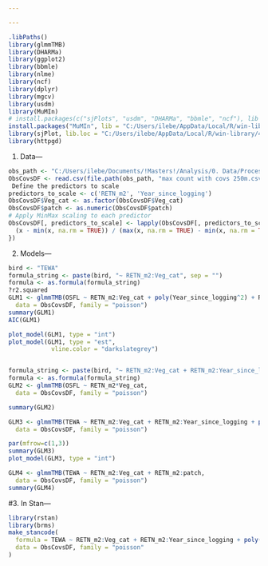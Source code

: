 ```yaml
---

---
```



```r
.libPaths()
library(glmmTMB)
library(DHARMa)
library(ggplot2)
library(bbmle) 
library(nlme)
library(ncf)
library(dplyr)
library(mgcv)
library(usdm)
library(MuMIn)
# install.packages(c("sjPlots", "usdm", "DHARMa", "bbmle", "ncf"), lib = "C:/Users/ilebe/AppData/Local/R/win-library/4.3")
install.packages("MuMIn", lib = "C:/Users/ilebe/AppData/Local/R/win-library/4.3")
library(sjPlot, lib.loc = "C:/Users/ilebe/AppData/Local/R/win-library/4.3")
library(httpgd)
```

1. Data---

```r

obs_path <- "C:/Users/ilebe/Documents/!Masters!/Analysis/0. Data/Processed/All Processed Final Location"
ObsCovsDF <- read.csv(file.path(obs_path, "max count with covs 250m.csv"))
 Define the predictors to scale
predictors_to_scale <- c('RETN_m2', 'Year_since_logging')
ObsCovsDF$Veg_cat <- as.factor(ObsCovsDF$Veg_cat)
ObsCovsDF$patch <- as.numeric(ObsCovsDF$patch)
# Apply MinMax scaling to each predictor
ObsCovsDF[, predictors_to_scale] <- lapply(ObsCovsDF[, predictors_to_scale], function(x) {
  (x - min(x, na.rm = TRUE)) / (max(x, na.rm = TRUE) - min(x, na.rm = TRUE))
})
```

2. Models---

```r
bird <- "TEWA"
formula_string <- paste(bird, "~ RETN_m2:Veg_cat", sep = "")
formula <- as.formula(formula_string)
?r2.squared
GLM1 <- glmmTMB(OSFL ~ RETN_m2:Veg_cat + poly(Year_since_logging^2) + RETN_m2,
  data = ObsCovsDF, family = "poisson")
summary(GLM1)
AIC(GLM1)

plot_model(GLM1, type = "int")
plot_model(GLM1, type = "est",
            vline.color = "darkslategrey")


formula_string <- paste(bird, "~ RETN_m2:Veg_cat + RETN_m2:Year_since_logging", sep = "")
formula <- as.formula(formula_string)
GLM2 <- glmmTMB(OSFL ~ RETN_m2*Veg_cat,
  data = ObsCovsDF, family = "poisson")

summary(GLM2)

GLM3 <- glmmTMB(TEWA ~ RETN_m2:Veg_cat + RETN_m2:Year_since_logging + poly(Year_since_logging^2),
  data = ObsCovsDF, family = "poisson")

par(mfrow=c(1,3))
summary(GLM3)
plot_model(GLM3, type = "int")

GLM4 <- glmmTMB(TEWA ~ RETN_m2:Veg_cat + RETN_m2:patch,
  data = ObsCovsDF, family = "poisson")
summary(GLM4)

```

#3. In Stan---


```r
library(rstan)
library(brms)
make_stancode(
  formula = TEWA ~ RETN_m2:Veg_cat + RETN_m2:Year_since_logging + poly(Year_since_logging^2),
  data = ObsCovsDF, family = "poisson"
)
```